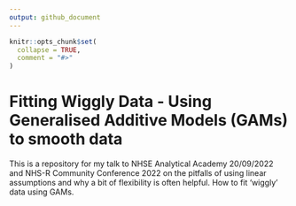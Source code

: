 ```yaml
---
output: github_document
---
```


<!-- README.md is generated from README.Rmd. Please edit that file -->

```r
knitr::opts_chunk$set(
  collapse = TRUE,
  comment = "#>"
)
```

# Fitting Wiggly Data - Using Generalised Additive Models (GAMs) to smooth data

<!-- badges: start -->
<!-- badges: end -->

This is a repository for my talk to NHSE Analytical Academy 20/09/2022 and NHS-R Community Conference 2022 on the pitfalls of using linear assumptions and why a bit of flexibility is often helpful.  How to fit 'wiggly' data using GAMs.
